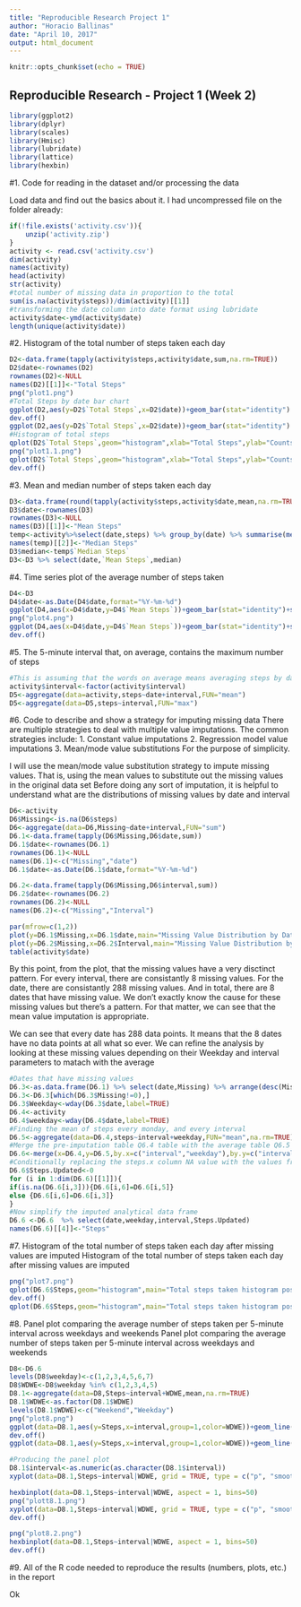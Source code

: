 ---
title: "Reproducible Research Project 1"
author: "Horacio Ballinas"
date: "April 10, 2017"
output: html_document
---

```{r setup, include=FALSE}
knitr::opts_chunk$set(echo = TRUE)
```

## Reproducible Research - Project 1 (Week 2)

```{r, results="hide", message=FALSE, warning=FALSE}
library(ggplot2)
library(dplyr)
library(scales)
library(Hmisc)
library(lubridate)
library(lattice)
library(hexbin)
```

#1. Code for reading in the dataset and/or processing the data

Load data and find out the basics about it.  I had uncompressed file on the folder already:

```{r}
if(!file.exists('activity.csv')){
    unzip('activity.zip')
}
activity <- read.csv('activity.csv')
dim(activity)
names(activity)
head(activity)
str(activity)
#total number of missing data in proportion to the total
sum(is.na(activity$steps))/dim(activity)[[1]]
#transforming the date column into date format using lubridate
activity$date<-ymd(activity$date)
length(unique(activity$date))
```


#2. Histogram of the total number of steps taken each day

```{r}


D2<-data.frame(tapply(activity$steps,activity$date,sum,na.rm=TRUE))
D2$date<-rownames(D2)
rownames(D2)<-NULL
names(D2)[[1]]<-"Total Steps"
png("plot1.png")
#Total Steps by date bar chart
ggplot(D2,aes(y=D2$`Total Steps`,x=D2$date))+geom_bar(stat="identity") + ylab("Total Steps")+xlab("Date")+ggtitle("Total Steps by date")
dev.off()
ggplot(D2,aes(y=D2$`Total Steps`,x=D2$date))+geom_bar(stat="identity") + ylab("Total Steps")+xlab("Date")+ggtitle("Total Steps by date")
#Histogram of total steps
qplot(D2$`Total Steps`,geom="histogram",xlab="Total Steps",ylab="Counts",main="Total Steps Historgram")
png("plot1.1.png")
qplot(D2$`Total Steps`,geom="histogram",xlab="Total Steps",ylab="Counts",main="Total Steps Historgram")
dev.off()
```



#3. Mean and median number of steps taken each day
```{r}
D3<-data.frame(round(tapply(activity$steps,activity$date,mean,na.rm=TRUE),2))
D3$date<-rownames(D3)
rownames(D3)<-NULL
names(D3)[[1]]<-"Mean Steps"
temp<-activity%>%select(date,steps) %>% group_by(date) %>% summarise(median(steps))
names(temp)[[2]]<-"Median Steps"
D3$median<-temp$`Median Steps`
D3<-D3 %>% select(date,`Mean Steps`,median)
```

#4. Time series plot of the average number of steps taken


```{r}
D4<-D3
D4$date<-as.Date(D4$date,format="%Y-%m-%d")
ggplot(D4,aes(x=D4$date,y=D4$`Mean Steps`))+geom_bar(stat="identity")+scale_x_date()+ylab("Mean Steps Every day")+xlab("Date")+ggtitle("Mean Steps by Date")
png("plot4.png")
ggplot(D4,aes(x=D4$date,y=D4$`Mean Steps`))+geom_bar(stat="identity")+scale_x_date()+ylab("Mean Steps Every day")+xlab("Date")+ggtitle("Mean Steps by Date")
dev.off()
```


#5. The 5-minute interval that, on average, contains the maximum number of steps
```{r}
#This is assuming that the words on average means averaging steps by date and interval
activity$interval<-factor(activity$interval)
D5<-aggregate(data=activity,steps~date+interval,FUN="mean")
D5<-aggregate(data=D5,steps~interval,FUN="max")
```


#6. Code to describe and show a strategy for imputing missing data
There are multiple strategies to deal with multiple value imputations. The common strategies include:
1. Constant value imputations
2. Regression model value imputations
3. Mean/mode value substitutions For the purpose of simplicity.   

I will use the mean/mode value substitution strategy to impute missing values. That is, using the mean values to substitute out the missing values in the original data set Before doing any sort of imputation, it is helpful to understand what are the distributions of missing values by date and interval

```{r}
D6<-activity
D6$Missing<-is.na(D6$steps)
D6<-aggregate(data=D6,Missing~date+interval,FUN="sum")
D6.1<-data.frame(tapply(D6$Missing,D6$date,sum))
D6.1$date<-rownames(D6.1)
rownames(D6.1)<-NULL
names(D6.1)<-c("Missing","date")
D6.1$date<-as.Date(D6.1$date,format="%Y-%m-%d")

D6.2<-data.frame(tapply(D6$Missing,D6$interval,sum))
D6.2$date<-rownames(D6.2)
rownames(D6.2)<-NULL
names(D6.2)<-c("Missing","Interval")

par(mfrow=c(1,2))
plot(y=D6.1$Missing,x=D6.1$date,main="Missing Value Distribution by Date")
plot(y=D6.2$Missing,x=D6.2$Interval,main="Missing Value Distribution by Interval")
table(activity$date)
```

By this point, from the plot, that the missing values have a very disctinct pattern. For every interval, there are consistantly 8 missing values. For the date, there are consistantly 288 missing values. And in total, there are 8 dates that have missing value. We don't exactly know the cause for these missing values but there's a pattern. For that matter, we can see that the mean value imputation is appropriate.

We can see that every date has 288 data points. It means that the 8 dates have no data points at all what so ever. We can refine the analysis by looking at these missing values depending on their Weekday and interval parameters to matach with the average

```{r}
#Dates that have missing values
D6.3<-as.data.frame(D6.1) %>% select(date,Missing) %>% arrange(desc(Missing))
D6.3<-D6.3[which(D6.3$Missing!=0),]
D6.3$Weekday<-wday(D6.3$date,label=TRUE)
D6.4<-activity
D6.4$weekday<-wday(D6.4$date,label=TRUE)
#Finding the mean of steps every monday, and every interval
D6.5<-aggregate(data=D6.4,steps~interval+weekday,FUN="mean",na.rm=TRUE)
#Merge the pre-imputation table Q6.4 table with the average table Q6.5
D6.6<-merge(x=D6.4,y=D6.5,by.x=c("interval","weekday"),by.y=c("interval","weekday"),all.x=TRUE)
#Conditionally replacing the steps.x column NA value with the values from steps.y column value 
D6.6$Steps.Updated<-0
for (i in 1:dim(D6.6)[[1]]){
if(is.na(D6.6[i,3])){D6.6[i,6]=D6.6[i,5]}
else {D6.6[i,6]=D6.6[i,3]}
}
#Now simplify the imputed analytical data frame
D6.6 <-D6.6  %>% select(date,weekday,interval,Steps.Updated)
names(D6.6)[[4]]<-"Steps"

```

#7. Histogram of the total number of steps taken each day after missing values are imputed
Histogram of the total number of steps taken each day after missing values are imputed

```{r}
png("plot7.png")
qplot(D6.6$Steps,geom="histogram",main="Total steps taken histogram post imputation",xlab="Steps",ylab="Count")
dev.off()
qplot(D6.6$Steps,geom="histogram",main="Total steps taken histogram post imputation",xlab="Steps",ylab="Count")

```


#8. Panel plot comparing the average number of steps taken per 5-minute interval across weekdays and weekends
Panel plot comparing the average number of steps taken per 5-minute interval across weekdays and weekends
```{r}
D8<-D6.6
levels(D8$weekday)<-c(1,2,3,4,5,6,7)
D8$WDWE<-D8$weekday %in% c(1,2,3,4,5)
D8.1<-aggregate(data=D8,Steps~interval+WDWE,mean,na.rm=TRUE)
D8.1$WDWE<-as.factor(D8.1$WDWE)
levels(D8.1$WDWE)<-c("Weekend","Weekday")
png("plot8.png")
ggplot(data=D8.1,aes(y=Steps,x=interval,group=1,color=WDWE))+geom_line() +scale_x_discrete(breaks = seq(0, 2500, by = 300))+ylab("Mean Steps")+xlab("Intervals")+ggtitle("Mean steps across intervals by Weekend and Weekday")
dev.off()
ggplot(data=D8.1,aes(y=Steps,x=interval,group=1,color=WDWE))+geom_line() +scale_x_discrete(breaks = seq(0, 2500, by = 300))+ylab("Mean Steps")+xlab("Intervals")+ggtitle("Mean steps across intervals by Weekend and Weekday")

#Producing the panel plot
D8.1$interval<-as.numeric(as.character(D8.1$interval))
xyplot(data=D8.1,Steps~interval|WDWE, grid = TRUE, type = c("p", "smooth"), lwd = 4,panel = panel.smoothScatter)

hexbinplot(data=D8.1,Steps~interval|WDWE, aspect = 1, bins=50)
png("plott8.1.png")
xyplot(data=D8.1,Steps~interval|WDWE, grid = TRUE, type = c("p", "smooth"), lwd = 4,panel = panel.smoothScatter)
dev.off()

png("plot8.2.png")
hexbinplot(data=D8.1,Steps~interval|WDWE, aspect = 1, bins=50)
dev.off()
```



#9. All of the R code needed to reproduce the results (numbers, plots, etc.) in the report

Ok
